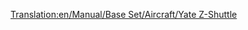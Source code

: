 [[Translation:en/Manual/Base Set/Aircraft/Yate Z-Shuttle]]
{{en/Manual/Base Set/Aircraft/Aircraft|Cost=32.812 (65,624)
|Speed=947 kph (592 MPH)
|Annual=4.190 (8,380)
|Designed=2018
|Lifespan=22
|Capacity=85 passengers & 10 bags of mail
|Description=Futuristic plane. Apparently built by Yate/British Aerospace.
|Real-life=Fictional.
}}